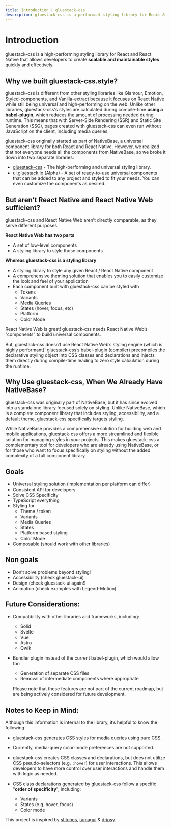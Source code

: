 ```yaml
---
title: Introduction | gluestack-css
description: gluestack-css is a performant styling library for React & React Native that enables developers to write maintainable and scalable styles in a fast and efficient manner.
---
```



<Meta title="Overview/Introduction" />

# Introduction

gluestack-css is a high-performing styling library for React and React Native that allows developers to create **scalable and maintainable styles** quickly and effectively.

## Why we built gluestack-css.style?

gluestack-css is different from other styling libraries like Glamour, Emotion, Styled-components, and Vanilla-extract because it focuses on React Native while still being universal and high-performing on the web. Unlike other libraries, gluestack-css's styles are calculated during compile-time **using a babel-plugin**, which reduces the amount of processing needed during runtime. This means that with Server-Side Rendering (SSR) and Static Site Generation (SSG), pages created with gluestack-css can even run without JavaScript on the client, including media queries.

gluestack-css originally started as part of NativeBase, a universal component library for both React and React Native. However, we realized that not everyone needs all the components from NativeBase, so we broke it down into two separate libraries:

- [gluestack-css](https://dank.style) - The high-performing and universal styling library.
- [ui.gluestack.io](https://ui.gluestack.io/) (Alpha) - A set of ready-to-use universal components that can be added to any project and styled to fit your needs. You can even customize the components as desired.

## But aren’t React Native and React Native Web sufficient?

gluestack-css and React Native Web aren’t directly comparable, as they serve different purposes.

**React Native Web has two parts**

- A set of low-level components
- A styling library to style those components

**Whereas gluestack-css is a styling library**

- A styling library to style any given React / React Native component
- A comprehensive theming solution that enables you to easily customize the look and feel of your application
- Each component built with gluestack-css can be styled with
  - Tokens
  - Variants
  - Media Queries
  - States (hover, focus, etc)
  - Platform
  - Color Mode

React Native Web is great! gluestack-css needs React Native Web’s “components” to build universal components.

But, gluestack-css doesn’t use React Native Web’s styling engine (which is highly performant)! gluestack-css’s babel-plugin (compiler) precompiles the declarative styling object into CSS classes and declarations and injects them directly during compile-time leading to zero style calculation during the runtime.

## Why Use gluestack-css, When We Already Have NativeBase?

gluestack-css was originally part of NativeBase, but it has since evolved into a standalone library focused solely on styling. Unlike NativeBase, which is a complete component library that includes styling, accessibility, and a default theme, gluestack-css specifically targets styling.

While NativeBase provides a comprehensive solution for building web and mobile applications, gluestack-css offers a more streamlined and flexible solution for managing styles in your projects. This makes gluestack-css a complementary tool for developers who are already using NativeBase, or for those who want to focus specifically on styling without the added complexity of a full component library.

## Goals

- Universal styling solution (implementation per platform can differ)
- Consistent API for developers
- Solve CSS Specificity
- TypeScript everything
- Styling for
  - Theme / token
  - Variants
  - Media Queries
  - States
  - Platform based styling
  - Color Mode
- Composable (should work with other libraries)

## Non goals

- Don’t solve problems beyond styling!
- Accessibility (check gluestack-ui)
- Design (check gluestack-ui again!)
- Animation (check examples with Legend-Motion)

## Future Considerations:

- Compatibility with other libraries and frameworks, including:
  - Solid
  - Svelte
  - Vue
  - Astro
  - Qwik
- Bundler plugin instead of the current babel-plugin, which would allow for:

  - Generation of separate CSS files
  - Removal of intermediate components where appropriate

  Please note that these features are not part of the current roadmap, but are being actively considered for future development.

## Notes to Keep in Mind:

Although this information is internal to the library, it’s helpful to know the following

- gluestack-css generates CSS styles for media queries using pure CSS.
- Currently, media-query color-mode preferences are not supported.
- gluestack-css creates CSS classes and declarations, but does not utilize CSS pseudo-selectors (e.g. `:hover`) for user interactions. This allows developers to have more control over user interactions and handle them with logic as needed.
- CSS class declarations generated by gluestack-css follow a specific "**order of specificity**", including:

  - Variants
  - States (e.g. hover, focus)
  - Color mode

This project is inspired by [stitches](https://stitches.dev), [tamagui](https://tamagui.dev) & [dripsy](https://www.dripsy.xyz).
